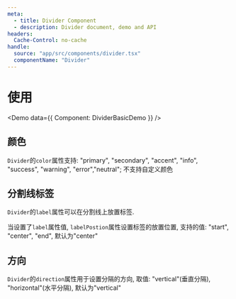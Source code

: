 ```yaml
---
meta:
  - title: Divider Component
  - description: Divider document, demo and API
headers:
  Cache-Control: no-cache
handle:
  source: "app/src/components/divider.tsx"
  componentName: "Divider"
---
```



# 使用

<Demo data={{ Component: DividerBasicDemo }} />

## 颜色

`Divider`的`color`属性支持: "primary", "secondary", "accent", "info", "success", "warning", "error","neutral"; 不支持自定义颜色

## 分割线标签

`Divider`的`label`属性可以在分割线上放置标签.

当设置了`label`属性值, `labelPostion`属性设置标签的放置位置, 支持的值: "start", "center", "end", 默认为"center"

## 方向

`Divider`的`direction`属性用于设置分隔的方向, 取值: "vertical"(垂直分隔), "horizontal"(水平分隔), 默认为"vertical"
